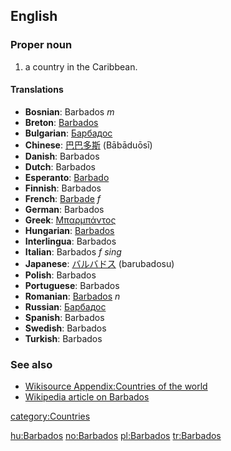 ==English==

===Proper noun===

# a country in the Caribbean.

====Translations====
*'''Bosnian''': Barbados ''m''
*'''Breton''': [[Barbados]]
*'''Bulgarian''': [[Барбадос]]
*'''Chinese''': [[巴巴多斯]] (Bābāduōsī)
*'''Danish''': Barbados
*'''Dutch''': Barbados
*'''Esperanto''': [[Barbado]]
*'''Finnish''': Barbados
*'''French''': [[Barbade]] ''f''
*'''German''': Barbados
*'''Greek''': [[Μπαρμπάντος]]
*'''Hungarian''': [[Barbados]]
*'''Interlingua''': Barbados
*'''Italian''': Barbados ''f sing''
*'''Japanese''': [[バルバドス]] (barubadosu)
*'''Polish''': Barbados
*'''Portuguese''': Barbados
*'''Romanian''': [[Barbados]] ''n''
*'''Russian''': [[Барбадос]]
*'''Spanish''': Barbados
*'''Swedish''': Barbados
*'''Turkish''': Barbados

===See also===
*[[Wikisource Appendix:Countries of the world]]
*[[w:Barbados|Wikipedia article on Barbados]]

[[category:Countries]]

[[hu:Barbados]]
[[no:Barbados]]
[[pl:Barbados]]
[[tr:Barbados]]